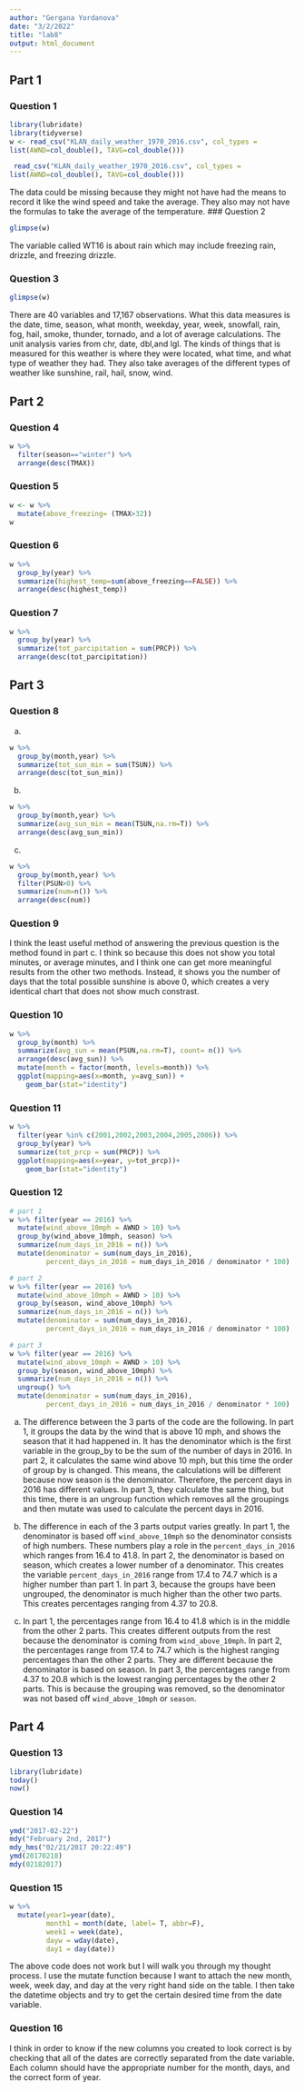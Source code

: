 ```yaml
---
author: "Gergana Yordanova"
date: "3/2/2022"
title: "lab8"
output: html_document
---
```


## Part 1
### Question 1
```r
library(lubridate)
library(tidyverse)
w <- read_csv("KLAN_daily_weather_1970_2016.csv", col_types = 
list(AWND=col_double(), TAVG=col_double()))
```

```r
 read_csv("KLAN_daily_weather_1970_2016.csv", col_types = 
list(AWND=col_double(), TAVG=col_double()))
```
The data could be missing because they might not have had the means to record it like the wind speed and take the average. They also may not have the formulas to take the average of the temperature. 
### Question 2
```r
glimpse(w)
```
The variable called WT16 is about rain which may include freezing rain, drizzle, and freezing drizzle. 

### Question 3
```r
glimpse(w)
```
There are 40 variables and 17,167 observations. What this data measures is the date, time, season, what month, weekday, year, week, snowfall, rain, fog, hail, smoke, thunder, tornado, and a lot of average calculations. The unit analysis varies from chr, date, dbl,and lgl. The kinds of things that is measured for this weather is where they were located, what time, and what type of weather they had. They also take averages of the different types of weather like sunshine, rail, hail, snow, wind. 

## Part 2
### Question 4
```r
w %>% 
  filter(season=="winter") %>%
  arrange(desc(TMAX))
```

### Question 5 
```r
w <- w %>% 
  mutate(above_freezing= (TMAX>32))
w
```


### Question 6 
```r
w %>%
  group_by(year) %>%
  summarize(highest_temp=sum(above_freezing==FALSE)) %>%
  arrange(desc(highest_temp))
```
### Question 7
```r
w %>%
  group_by(year) %>%
  summarize(tot_parcipitation = sum(PRCP)) %>%
  arrange(desc(tot_parcipitation))
```
## Part 3
### Question 8
a)
```r
w %>%
  group_by(month,year) %>%
  summarize(tot_sun_min = sum(TSUN)) %>%
  arrange(desc(tot_sun_min))
```
b)
```r
w %>%
  group_by(month,year) %>%
  summarize(avg_sun_min = mean(TSUN,na.rm=T)) %>%
  arrange(desc(avg_sun_min))
```

c) 
```r
w %>%
  group_by(month,year) %>%
  filter(PSUN>0) %>%
  summarize(num=n()) %>%
  arrange(desc(num))
```
### Question 9
I think the least useful method of answering the previous question is the method found in part c. I think so because this does not show you total minutes, or average minutes, and I think one can get more meaningful results from the other two methods. Instead, it shows you the number of days that the total possible sunshine is above 0, which creates a very identical chart that does not show much constrast. 

### Question 10
```r
w %>%
  group_by(month) %>%
  summarize(avg_sun = mean(PSUN,na.rm=T), count= n()) %>%
  arrange(desc(avg_sun)) %>%
  mutate(month = factor(month, levels=month)) %>%
  ggplot(mapping=aes(x=month, y=avg_sun)) +  
    geom_bar(stat="identity")
```
### Question 11 
```r
w %>%
  filter(year %in% c(2001,2002,2003,2004,2005,2006)) %>%
  group_by(year) %>%
  summarize(tot_prcp = sum(PRCP)) %>%
  ggplot(mapping=aes(x=year, y=tot_prcp))+  
    geom_bar(stat="identity")
```

### Question 12
```r
# part 1 
w %>% filter(year == 2016) %>%  
  mutate(wind_above_10mph = AWND > 10) %>% 
  group_by(wind_above_10mph, season) %>%  
  summarize(num_days_in_2016 = n()) %>%  
  mutate(denominator = sum(num_days_in_2016), 
         percent_days_in_2016 = num_days_in_2016 / denominator * 100) 
```
 
```r
# part 2 
w %>% filter(year == 2016) %>%  
  mutate(wind_above_10mph = AWND > 10) %>% 
  group_by(season, wind_above_10mph) %>%  
  summarize(num_days_in_2016 = n()) %>%  
  mutate(denominator = sum(num_days_in_2016), 
         percent_days_in_2016 = num_days_in_2016 / denominator * 100) 
```

```r
# part 3 
w %>% filter(year == 2016) %>%  
  mutate(wind_above_10mph = AWND > 10) %>% 
  group_by(season, wind_above_10mph) %>%  
  summarize(num_days_in_2016 = n()) %>%  
  ungroup() %>%  
  mutate(denominator = sum(num_days_in_2016), 
         percent_days_in_2016 = num_days_in_2016 / denominator * 100)
```
a) The difference between the 3 parts of the code are the following. In part 1, it groups the data by the wind that is above 10 mph, and shows the season that it had happened in. It has the denominator which is the first variable in the group_by to be the sum of the number of days in 2016. In part 2, it calculates the same wind above 10 mph, but this time the order of group by is changed. This means, the calculations will be different because now season is the denominator. Therefore, the percent days in 2016 has different values. In part 3, they calculate the same thing, but this time, there is an ungroup function which removes all the groupings and then mutate was used to calculate the percent days in 2016. 
b) The difference in each of the 3 parts output varies greatly. In part 1, the denominator is based off `wind_above_10mph` so the denominator consists of high numbers. These numbers play a role in the `percent_days_in_2016` which ranges from 16.4 to 41.8. In part 2, the denominator is based on season, which creates a lower number of a denominator. This creates the variable `percent_days_in_2016` range from 17.4 to 74.7 which is a higher number than part 1. In part 3, because the groups have been ungrouped, the denominator is much higher than the other two parts. This creates percentages ranging from 4.37 to 20.8.

c) In part 1, the percentages range from 16.4 to 41.8 which is in the middle from the other 2 parts. This creates different outputs from the rest because the denominator is coming from `wind_above_10mph`. In part 2, the percentages range from 17.4 to 74.7 which is the highest ranging percentages than the other 2 parts. They are different because the denominator is based on season. In part 3, the percentages range from 4.37 to 20.8 which is the lowest ranging percentages by the other 2 parts. This is because the grouping was removed, so the denominator was not based off `wind_above_10mph` or `season`.

## Part 4 
### Question 13 
```r
library(lubridate)
today()
now()
```

### Question 14 
```r
ymd("2017-02-22") 
mdy("February 2nd, 2017") 
mdy_hms("02/21/2017 20:22:49") 
ymd(20170218) 
mdy(02182017) 
```

### Question 15 
```r
w %>%
  mutate(year1=year(date),
         month1 = month(date, label= T, abbr=F),
         week1 = week(date),
         dayw = wday(date),
         day1 = day(date))
```
The above code does not work but I will walk you through my thought process. I use the mutate function because I want to attach the new month, week, week day, and day at the very right hand side on the table. I then take the datetime objects and try to get the certain desired time from the date variable.

### Question 16
I think in order to know if the new columns you created to look correct is by checking that all of the dates are correctly separated from the date variable. Each column should have the appropriate number for the month, days, and the correct form of year. 






